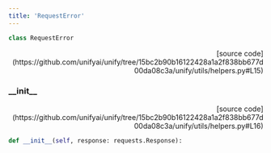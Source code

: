```yaml
---
title: 'RequestError'
---
```


```python
class RequestError
```

<p align="right">[source code](https://github.com/unifyai/unify/tree/15bc2b90b16122428a1a2f838bb677d00da08c3a/unify/utils/helpers.py#L15)</p>



### \_\_init\_\_

<p align="right">[source code](https://github.com/unifyai/unify/tree/15bc2b90b16122428a1a2f838bb677d00da08c3a/unify/utils/helpers.py#L16)</p>

```python
def __init__(self, response: requests.Response):
```


